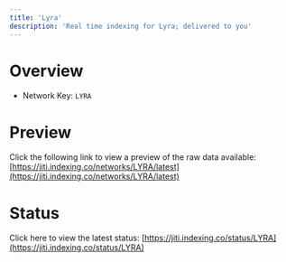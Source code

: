 ```yaml
---
title: 'Lyra'
description: 'Real time indexing for Lyra; delivered to you'
---
```


# Overview
- Network Key: `LYRA`

# Preview
Click the following link to view a preview of the raw data available: [https://jiti.indexing.co/networks/LYRA/latest](https://jiti.indexing.co/networks/LYRA/latest)

# Status
Click here to view the latest status: [https://jiti.indexing.co/status/LYRA](https://jiti.indexing.co/status/LYRA)
